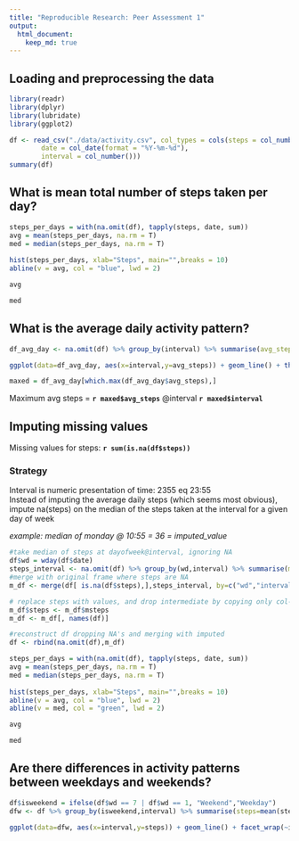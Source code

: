 ```yaml
---
title: "Reproducible Research: Peer Assessment 1"
output: 
  html_document:
    keep_md: true
---
```



## Loading and preprocessing the data

```r
library(readr)
library(dplyr)
library(lubridate)
library(ggplot2)
```

```r
df <- read_csv("./data/activity.csv", col_types = cols(steps = col_number(), 
        date = col_date(format = "%Y-%m-%d"), 
        interval = col_number()))
summary(df)
```

## What is mean total number of steps taken per day?

```r
steps_per_days = with(na.omit(df), tapply(steps, date, sum))
avg = mean(steps_per_days, na.rm = T)
med = median(steps_per_days, na.rm = T)
    
hist(steps_per_days, xlab="Steps", main="",breaks = 10)
abline(v = avg, col = "blue", lwd = 2)
```

```r
avg
```
```r
med
```

## What is the average daily activity pattern?

```r
df_avg_day <- na.omit(df) %>% group_by(interval) %>% summarise(avg_steps=mean(steps))

ggplot(data=df_avg_day, aes(x=interval,y=avg_steps)) + geom_line() + theme_minimal() + labs(y="Average steps",x="Interval", title="Average daily activity pattern")

maxed = df_avg_day[which.max(df_avg_day$avg_steps),]
```

Maximum avg steps = __`r maxed$avg_steps`__ @interval __`r maxed$interval`__
    

## Imputing missing values

Missing values for steps: __`r sum(is.na(df$steps))`__

### Strategy

Interval is numeric presentation of time: 2355 eq 23:55<br />
Instead of imputing the average daily steps (which seems most obvious),<br />
impute na(steps) on the median of the steps taken at the interval for a given day of week

_example: median of monday @ 10:55 = 36 = imputed_value_

```r
#take median of steps at dayofweek@interval, ignoring NA 
df$wd = wday(df$date)
steps_interval <- na.omit(df) %>% group_by(wd,interval) %>% summarise(msteps=median(steps))
#merge with original frame where steps are NA
m_df <- merge(df[ is.na(df$steps),],steps_interval, by=c("wd","interval"))

# replace steps with values, and drop intermediate by copying only col-names from org. df
m_df$steps <- m_df$msteps
m_df <- m_df[, names(df)]

#reconstruct df dropping NA's and merging with imputed
df <- rbind(na.omit(df),m_df)
```

```r
steps_per_days = with(na.omit(df), tapply(steps, date, sum))
avg = mean(steps_per_days, na.rm = T)
med = median(steps_per_days, na.rm = T)
    
hist(steps_per_days, xlab="Steps", main="",breaks = 10)
abline(v = avg, col = "blue", lwd = 2)
abline(v = med, col = "green", lwd = 2)
```

```r
avg
```
```r
med
```

## Are there differences in activity patterns between weekdays and weekends?

```r

df$isweekend = ifelse(df$wd == 7 | df$wd == 1, "Weekend","Weekday")
dfw <- df %>% group_by(isweekend,interval) %>% summarise(steps=mean(steps))

ggplot(data=dfw, aes(x=interval,y=steps)) + geom_line() + facet_wrap(~isweekend, ncol=1) + theme_minimal() + labs(x="Interval",y="Average steps",title="Dxifferences in activity patterns between weekdays and weekends")
```

